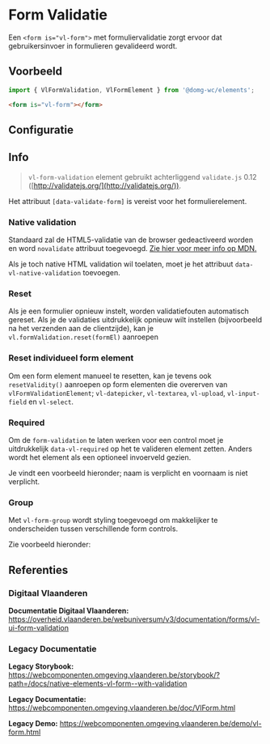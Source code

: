 
# Form Validatie

Een `<form is="vl-form">` met formuliervalidatie zorgt ervoor dat gebruikersinvoer in formulieren gevalideerd wordt.

## Voorbeeld

```js
import { VlFormValidation, VlFormElement } from '@domg-wc/elements';
```

```html
<form is="vl-form"></form>
```

<DocsStory id="elements-form--form-default" />

## Configuratie

<ArgsTable story={PRIMARY_STORY} />

## Info
> `vl-form-validation` element gebruikt achterliggend `validate.js` 0.12 ([http://validatejs.org/](http://validatejs.org/)).

Het attribuut `[data-validate-form]` is vereist voor het formulierelement.

<DocsStory id="elements-form--form-validation" />

### Native validation

Standaard zal de HTML5-validatie van de browser gedeactiveerd worden en word `novalidate` attribuut toegevoegd. [Zie hier voor meer info op MDN.](https://developer.mozilla.org/en-US/docs/Web/HTML/Element/form#novalidate)

Als je toch native HTML validation wil toelaten, moet je het attribuut `data-vl-native-validation` toevoegen.

### Reset

Als je een formulier opnieuw instelt, worden validatiefouten automatisch gereset. Als je de validaties uitdrukkelijk opnieuw wilt instellen (bijvoorbeeld na het verzenden aan de clientzijde), kan je `vl.formValidation.reset(formEl)` aanroepen

### Reset individueel form element

Om een form element manueel te resetten, kan je tevens ook `resetValidity()` aanroepen op form elementen die overerven van `vlFormValidationElement`; `vl-datepicker`, `vl-textarea`, `vl-upload`, `vl-input-field` en `vl-select`.

### Required

Om de `form-validation` te laten werken voor een control moet je uitdrukkelijk `data-vl-required` op het te valideren element zetten. Anders wordt het element als een optioneel invoerveld gezien.

Je vindt een voorbeeld hieronder; naam is verplicht en voornaam is niet verplicht.

<DocsStory id="elements-form--form-validation-optional" />

### Group

Met `vl-form-group` wordt styling toegevoegd om makkelijker te onderscheiden tussen verschillende form controls.

Zie voorbeeld hieronder:

<DocsStory id="elements-form--form-group" />


## Referenties

### Digitaal Vlaanderen

**Documentatie Digitaal Vlaanderen:** https://overheid.vlaanderen.be/webuniversum/v3/documentation/forms/vl-ui-form-validation

### Legacy Documentatie

**Legacy Storybook:** https://webcomponenten.omgeving.vlaanderen.be/storybook/?path=/docs/native-elements-vl-form--with-validation

**Legacy Documentatie:** https://webcomponenten.omgeving.vlaanderen.be/doc/VlForm.html

**Legacy Demo:** https://webcomponenten.omgeving.vlaanderen.be/demo/vl-form.html
